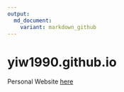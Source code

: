 ```yaml
---
output:
  md_document:
    variant: markdown_github
---
```


# **yiw1990.github.io**

Personal Website [here](https://yiw1990.github.io/yiw1990/)